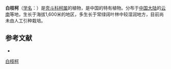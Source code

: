 {{Speciesbox
| name = 白枝柯
| status = 
| status_system = 
| image =
| genus = Lithocarpus
| species = leucodermis
| authority = Chun et Huang
}}

'''白枝柯'''（[[学名|学名]]：{{lang|la|''Lithocarpus leucodermis''}}）是[[壳斗科|壳斗科]][[柯属|柯属]]的植物，是中国的特有植物。分布于[[中国大陆|中国大陆]]的[[云南|云南]]等地，生长于海拔1,600米的地区，多生长于常绿阔叶林中较湿润地方，目前尚未由人工引种栽培。

== 参考文献 ==
<div class="references-small">
* {{cite web| url =http://www.bioinfo.cn/db05/KmzwSpecies.php?action=view&id=7239| title =白枝柯| work =《中国高等植物数据库全库》| publisher =中国科学院微生物研究所| author =昆明植物研究所| accessdate =2009-02-24| deadurl =yes| archiveurl =https://web.archive.org/web/20160305062107/http://www.bioinfo.cn/db05/KmzwSpecies.php?action=view&id=7239| archivedate =2016-03-05}}
</div>
{{Taxonbar|from=Q15227246}}

[[Category:柯属|白枝柯]]


{{植物小作品}}